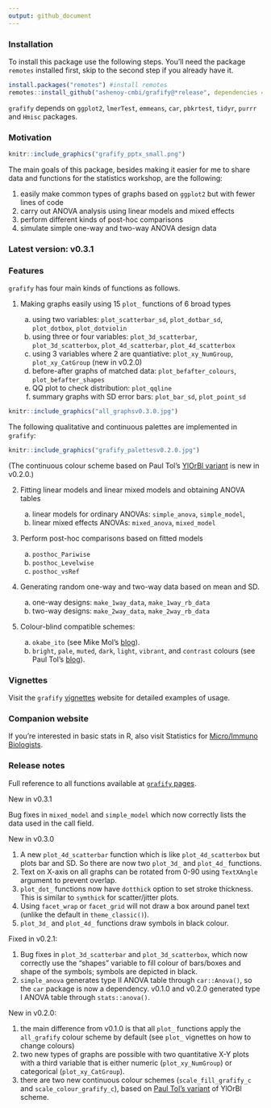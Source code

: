 ```yaml
---
output: github_document
---
```


### Installation

To install this package use the following steps. You'll need the package `remotes` installed first, skip to the second step if you already have it.

```r
install.packages("remotes") #install remotes
remotes::install_github("ashenoy-cmbi/grafify@*release", dependencies = T) #install latest release with dependencies
```

`grafify` depends on `ggplot2`, `lmerTest`, `emmeans`, `car`, `pbkrtest`, `tidyr`, `purrr` and `Hmisc` packages.
 
### Motivation 

```r
knitr::include_graphics("grafify_pptx_small.png")
```


The main goals of this package, besides making it easier for me to share data and functions for the statistics workshop, are the following:

1. easily make common types of graphs based on `ggplot2` but with fewer lines of code
2. carry out ANOVA analysis using linear models and mixed effects
3. perform different kinds of post-hoc comparisons 
4. simulate simple one-way and two-way ANOVA design data

### **Latest version: v0.3.1**

### Features

`grafify` has four main kinds of functions as follows.

1. Making graphs easily using 15 `plot_` functions of 6 broad types

     a. using two variables: `plot_scatterbar_sd`, `plot_dotbar_sd`, `plot_dotbox`, `plot_dotviolin`
     b. using three or four variables: `plot_3d_scatterbar`, `plot_3d_scatterbox`, `plot_4d_scatterbar`, `plot_4d_scatterbox` 
     c. using 3 variables where 2 are quantiative: `plot_xy_NumGroup`, `plot_xy_CatGroup` (new in v0.2.0)
     d. before-after graphs of matched data: `plot_befafter_colours`, `plot_befafter_shapes`
     e. QQ plot to check distribution: `plot_qqline`
     f. summary graphs with SD  error bars: `plot_bar_sd`, `plot_point_sd`
     
  
  
```r
knitr::include_graphics("all_graphsv0.3.0.jpg")
```

The following qualitative and continuous palettes are implemented in `grafify`:


```r
knitr::include_graphics("grafify_palettesv0.2.0.jpg")
```

(The continuous colour scheme based on Paul Tol's [YlOrBl variant](https://personal.sron.nl/~pault/#sec:sequential) is new in v0.2.0.)
  
2. Fitting linear models and linear mixed models and obtaining ANOVA tables

     a. linear models for ordinary ANOVAs: `simple_anova`, `simple_model`, 
     b. linear mixed effects ANOVAs: `mixed_anova`, `mixed_model`
  
3. Perform post-hoc comparisons based on fitted models
  
     a. `posthoc_Pariwise`
     b. `posthoc_Levelwise`
     c. `posthoc_vsRef`
  
4. Generating random one-way and two-way data based on mean and SD.

     a. one-way designs: `make_1way_data`, `make_1way_rb_data`
     b. two-way designs: `make_2way_data`, `make_2way_rb_data`

5. Colour-blind compatible schemes:
    a. `okabe_ito` (see Mike Mol's [blog](https://mikemol.github.io/technique/colorblind/2018/02/11/color-safe-palette.html)).
    b. `bright`, `pale`, `muted`, `dark`, `light`, `vibrant`, and `contrast`  colours (see Paul Tol's [blog](https://personal.sron.nl/~pault/#sec:qualitative)).

### Vignettes

Visit the `grafify` [vignettes](https://grafify-vignettes.netlify.app) website for detailed examples of usage.


### Companion website

If you're interested in basic stats in R, also visit Statistics for [Micro/Immuno Biologists](https://microimmunostats.netlify.app).

### Release notes

Full reference to all functions available at [`grafify` pages](https://ashenoy-cmbi.github.io/grafify/index.html).

New in v0.3.1

Bug fixes in `mixed_model` and `simple_model` which now correctly lists the data used in the call field. 

New in v0.3.0

1. A new `plot_4d_scatterbar` function which is like `plot_4d_scatterbox` but plots bar and SD. So there are now two `plot_3d_` and `plot_4d_` functions.
2. Text on X-axis on all graphs can be rotated from 0-90 using `TextXAngle` argument to prevent overlap. 
3. `plot_dot_` functions now have `dotthick` option to set stroke thickness. This is similar to `symthick` for scatter/jitter plots.
4. Using `facet_wrap` or `facet_grid` will not draw a box around panel text (unlike the default in `theme_classic()`).
5. `plot_3d_` and `plot_4d_` functions draw symbols in black colour. 

Fixed in v0.2.1:

1. Bug fixes in `plot_3d_scatterbar` and `plot_3d_scatterbox`, which now correctly use the "shapes" variable to fill colour of bars/boxes and shape of the symbols; symbols are depicted in black.
2. `simple_anova` generates type II ANOVA table through `car::Anova()`, so the `car` package is now a dependency. v0.1.0 and v0.2.0 generated type I ANOVA table through `stats::anova()`. 

New in v0.2.0:

1. the main difference from v0.1.0 is that all `plot_` functions apply the `all_grafify` colour scheme by default (see `plot_` vignettes on how to change colours)
2. two new types of graphs are possible with two quantitative X-Y plots with a third variable that is either numeric (`plot_xy_NumGroup`) or categorical (`plot_xy_CatGroup`).
3. there are two new continuous colour schemes (`scale_fill_grafify_c` and `scale_colour_grafify_c`), based on [Paul Tol's variant](https://personal.sron.nl/~pault/#sec:sequential) of YlOrBl scheme.


